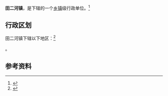 {{中国乡级行政区|42/09/84/105/000}}

'''田二河镇'''，是{{PRC admin/fullname|42/09/84/105/000|3}}下辖的一个[[乡镇|乡镇]]级行政单位。<ref>{{PRC admin/ref sgc|{{PRC admin/parent|42/09/84/105/000}}}}</ref>

== 行政区划 ==

田二河镇下辖以下地区：<ref>{{PRC admin/ref sgc|42/09/84/105/000}}</ref>

{{PRC admin/children|42/09/84/105/000}}。

== 参考资料 ==

{{reflist}}

{{行政区划小作品}}
{{PRC admin/navcat|42/09/84/105/000}}